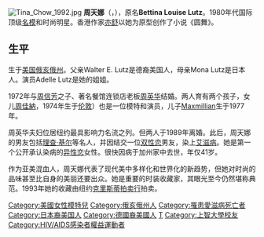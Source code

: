 [[File:Tina_Chow_1992.jpg|thumb]]
'''周天娜'''（{{lang-en|Tina Chow}}，{{bd|1950年|4月18日|1992年|1月24日|catIdx=Z,周}}），原名'''Bettina Louise Lutz'''。1980年代国际顶级[[名模|名模]]和时尚明星。香港作家[[亦舒|亦舒]]以她为原型创作了小说《圆舞》。

== 生平 ==

生于[[美国|美国]][[俄亥俄州|俄亥俄州]]。父亲Walter E. Lutz是德裔美国人，母亲Mona Lutz是日本人。演员Adelle Lutz是她的姐姐。

1972年与[[周信芳|周信芳]]之子、著名餐馆连锁店老板[[周英华|周英华]]结婚。两人育有两个孩子，女儿[[周佳納|周佳納]]，1974年生于[[伦敦|伦敦]]）也是一位模特和演员，儿子[[马克斯·周|Maxmillian]]生于1977年。

周英华夫妇位居纽约最具影响力名流之列。但两人于1989年离婚。此后，周天娜的男友包括[[理查·基尔|理查·基尔]]等名人，并因结交一位[[双性恋|双性恋]]男友，染上[[艾滋病|艾滋病]]。她是第一个公开承认染病的[[异性恋|异性恋]]女性。很快因病于加州家中去世，年仅41岁。

作为亚美混血人，周天娜代表了现代美中多样化和世界化的新趋势，但她对时尚的品味甚至比自身的美丽还要出众。她是重要的时装收藏家，其眼光至今仍然堪称典范。1993年她的收藏由纽约[[克里斯蒂拍卖行|克里斯蒂拍卖行]]拍卖。

{{Authority control}}
{{DEFAULTSORT:Chow}}
[[Category:美國女性模特兒|Category:美國女性模特兒]]
[[Category:俄亥俄州人|Category:俄亥俄州人]]
[[Category:罹患愛滋病死亡者|Category:罹患愛滋病死亡者]]
[[Category:日本裔美国人|Category:日本裔美国人]]
[[Category:德國裔美國人|Category:德國裔美國人]]
[[Category:周信芳家族|T]]
[[Category:上智大學校友|Category:上智大學校友]]
[[Category:HIV/AIDS感染者權益運動者|Category:HIV/AIDS感染者權益運動者]]